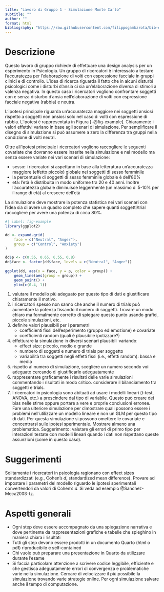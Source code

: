 ```yaml
---
title: "Lavoro di Gruppo 1 - Simulazione Monte Carlo"
subtitle: ""
author: ""
format: html
bibliography: "https://raw.githubusercontent.com/filippogambarota/bib-database/main/references.bib"
---
```


# Descrizione

Questo lavoro di gruppo richiede di effettuare una design analysis per un esperimento in Psicologia. Un gruppo di ricercatori è interessato a testare l'accuratezza per l'elaborazione di volti con espressione facciale in gruppi clinici e di controllo. L'idea di ricerca riguarda il fatto che in alcuni disturbi psicologici come i disturbi d'ansia ci sia un'elaborazione diversa di stimoli a valenza negativa. In questo caso i ricercatori vogliono confrontare soggetti con e senza disturbo d'ansia nell'elaborazione di volti con espressione facciale negativa (rabbia) e neutra.

L'ipotesi principale riguarda un'accuratezza maggiore nei soggetti ansiosi rispetto a soggetti non ansiosi solo nel caso di volti con espressione di rabbia. L'ipotesi è rappresentata in Figura [-@fig-example]. Chiaramente i valori effettivi variano in base agli scenari di simulazione. Per semplificare il disegno di simulazione si può assumere a zero la differenza tra gruppi nella condizione di volti neutri.

Oltre all'ipotesi principale i ricercatori vogliono raccogliere le seguenti covariate che dovranno essere inserite nella simulazione e nel modello ma senza essere variate nei vari scenari di simulazione:

- sesso: i ricercatori si aspettano in base alla letteratura un'accuratezza maggiore (effetto piccolo) globale nei soggetti di sesso femminile
- la percentuale di soggetti di sesso femminile globale è dell'80%
- età: l'età è distribuita in modo uniforme tra 20 e 40 anni. Inoltre l'accuratezza globale diminuisce leggermente (un massimo di 5-10% per il range di età) al crescere dell'età

La simulazione deve mostrare la potenza statistica nei vari scenari con l'idea sia di avere un quadro completo che sapere quanti soggetti/trial raccogliere per avere una potenza di circa 80%.


```r
#| label: fig-example
library(ggplot2)

dd <- expand.grid(
    face = c("Neutral", "Anger"),
    group = c("Control", "Anxiety")
) 

dd$p <- c(0.55, 0.65, 0.55, 0.8)
dd$face <- factor(dd$face, levels = c("Neutral", "Anger"))    
    
ggplot(dd, aes(x = face, y = p, color = group)) +
    geom_line(aes(group = group)) +
    geom_point() +
    ylim(c(0.4, 1))
```


1. valutare il modello più adeguato per questo tipo di dati e giustificare chiaramente il motivo.
2. i ricercatori spesso non sanno che anche il numero di trials può aumentare la potenza fissando il numero di soggetti. Trovare un modo chiaro ma formalmente corretto di spiegare questo punto usando grafici, piccole simulazioni, etc.
3. definire valori plausibili per i parametri
    - coefficienti fissi dell'esperimento (gruppo ed emozione) e covariate
    - coefficienti random (quali è plausibile ipotizzare?)
4. effetturare la simulazione in diversi scenari plausibili variando:
    - effect size: piccolo, medio e grande
    - numbero di soggetti e numero di trials per soggetto
    - variabilità tra soggetti negli effetti fissi (i.e., effetti random): bassa e media
5. rispetto al numero di simulazione, scegliere un numero secondo voi adeguato cercando di giustificarlo adeguatamente
6. rappresentare graficamente i risultati delle varie simulazioni commentando i risultati in modo critico. considerare il bilanciamento tra soggetti e trials.
7. I ricercatori in psicologia sono abituati ad usare i modelli lineari (t-test, ANOVA, etc.) a prescindere dal tipo di variabile. Questo può creare dei bias nelle stime oppure portare a vere e proprie conclusioni erronee. Fare una ulteriore simulazione per dimostrare quali possono essere i problemi nell'utilizzare un modello lineare e non un GLM per questo tipo di dati. Per questa simulazione si possono omettere le covariate e concentrarsi sulle ipotesi sperimentale. Mostrare almeno una problematica. Suggerimento: valutare gli errori di primo tipo per interazioni testate con modelli lineari quando i dati non rispettano queste assunzioni (come in questo caso).

# Suggerimenti

Solitamente i ricercatori in psicologia ragionano con effect sizes standardizzati (e.g., Cohen's $d$, standardized mean difference). Provare ad impostare i parametri del modello riguardo le ipotesi sperimentali convertendoli da valori di Cohen's $d$. Si veda ad esempio @Sanchez-Meca2003-tz.

# Aspetti generali

- Ogni step deve essere accompagnato da una spiegazione narrativa e dove pertinente da rappresentazioni grafiche e tabelle che spieghino in maniera chiara i risultati
- Tutti gli step devono essere prodotti in un documento Quarto (html o pdf) riproducibile e self-contained
- Chi vuole può preparare una presentazione in Quarto da utilizzare durante l'esame
- Si faccia particolare attenzione a scrivere codice leggibile, efficiente e che gestisca adeguatamente errori di convergenza e problematiche varie nella simulazione. Cercare di velocizzare il più possibile la simulazione trovando varie strategie online. Per ogni simulazione salvare anche il tempo di computazione.


